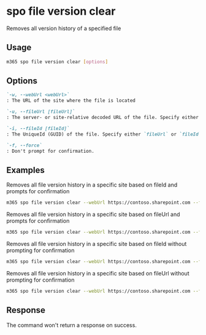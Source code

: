 
# spo file version clear

Removes all version history of a specified file

## Usage

```sh
m365 spo file version clear [options]
```

## Options

```md definition-list
`-w, --webUrl <webUrl>`
: The URL of the site where the file is located

`-u, --fileUrl [fileUrl]`
: The server- or site-relative decoded URL of the file. Specify either `fileUrl` or `fileId` but not both

`-i, --fileId [fileId]`
: The UniqueId (GUID) of the file. Specify either `fileUrl` or `fileId` but not both

`-f, --force`
: Don't prompt for confirmation.
```

<Global />

## Examples

Removes all file version history in a specific site based on fileId and prompts for confirmation

```sh
m365 spo file version clear --webUrl https://contoso.sharepoint.com --fileId 'b2307a39-e878-458b-bc90-03bc578531d6'
```

Removes all file version history in a specific site based on fileUrl and prompts for confirmation

```sh
m365 spo file version clear --webUrl https://contoso.sharepoint.com --fileUrl '/Shared Documents/Document.docx'
```

Removes all file version history in a specific site based on fileId without prompting for confirmation

```sh
m365 spo file version clear --webUrl https://contoso.sharepoint.com --fileId 'b2307a39-e878-458b-bc90-03bc578531d6' --force
```

Removes all file version history in a specific site based on fileUrl without prompting for confirmation

```sh
m365 spo file version clear --webUrl https://contoso.sharepoint.com --fileUrl '/Shared Documents/Document.docx' --force
```

## Response

The command won't return a response on success.
